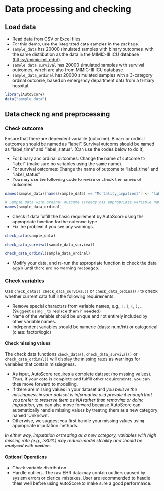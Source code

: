 # Data processing and checking {#top}

## Load data 
- Read data from CSV or Excel files.
- For this demo, use the integrated data samples in the package.
- `sample_data` has 20000 simulated samples with binary outcomes, with the same distribution as the data in the MIMIC-III ICU database (<https://mimic.mit.edu/>).
- `sample_data_survival` has 20000 simulated samples with survival outcomes, which are also from MIMIC-III ICU database.
- `sample_data_ordinal` has 20000 simulated samples with a 3-category ordinal
outcome, based on emergency department data from a tertiary hospital.

```r
library(AutoScore)
data("sample_data")
```

## Data checking and preprocessing   

### Check outcome
Ensure that there are dependent variable (outcome). Binary or ordinal outcomes should be named as "label". Survival outcoms should be named as "label_time" and "label_status". (Can use the codes below to do it).

- For binary and ordinal outcomes: Change the name of outcome to "label" (make
sure no variables using the same name).
- For survival outcomes: Change the name of outcome to "label_time" and
"label_status" 
- You may use the following code to revise or check the names of outcomes

```r
names(sample_data)[names(sample_data) == "Mortality_inpatient"] <- "label"

# Sample data with ordinal outcome already has appropriate variable names:
names(sample_data_ordinal)
```

- Check if data fulfill the basic requirement by AutoScore using the appropriate
function for the outcome type.
- Fix the problem if you see any warnings.

```r
check_data(sample_data)

check_data_survival(sample_data_survival)

check_data_ordinal(sample_data_ordinal)
```

- Modify your data, and re-run the appropriate function to check the data again until there are no warning messages.

### Check variables
Use `check_data()`, `check_data_survival()` or `check_data_ordinal()` to check whether current data fulfill the following requirements:

- Remove special characters from variable names, e.g., `[`, `]`, `(`, `)`,`,`. (Suggest using `_` to replace them if needed)
- Name of the variable should be unique and not entirely included by other variable names.
- Independent variables should be numeric (class: num/int) or categorical (class: factor/logic)

#### Check missing values
The check data functions `check_data()`, `check_data_survival()` or `check_data_ordinal()` will display the missing rates as warnings for variables that contain missingness.

- As input, AutoScore requires a complete dataset (no missing values). Thus, if your data is complete and fulfill other requirements, you can then move forward to modelling.
- If there are missing values in your dataset and *you believe the missingness in your dataset is informative and prevalent enough that you prefer to preserve them as NA rather than removing or doing imputation*, you can also move forward because AutoScore can automatically handle missing values by treating them as a new category named 'Unknown'. 
- Otherwise, we suggest you first handle your missing values using appropriate imputation methods.

::: callout-note
*In either way, imputation or treating as a new category, variables with high missing rate (e.g., >80%) may reduce model stability and should be analysed with caution.* 
:::

#### Optional Operations
- Check variable distribution.
- Handle outliers. The raw EHR data may contain outliers caused by system errors or clerical mistakes. User are recommended to handle them well before using AutoScore to make sure a good performance.


